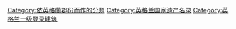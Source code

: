 
[[Category:依英格蘭郡份而作的分類|Category:依英格蘭郡份而作的分類]]
[[Category:英格兰国家遗产名录|Category:英格兰国家遗产名录]]
[[Category:英格兰一级登录建筑|Category:英格兰一级登录建筑]]